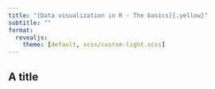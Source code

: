```yaml
---
title: "[Data visualization in R - The basics]{.yellow}"
subtitle: ""
format:
  revealjs:
    theme: [default, scss/custom-light.scss]
---
```

## [A title]{.green}